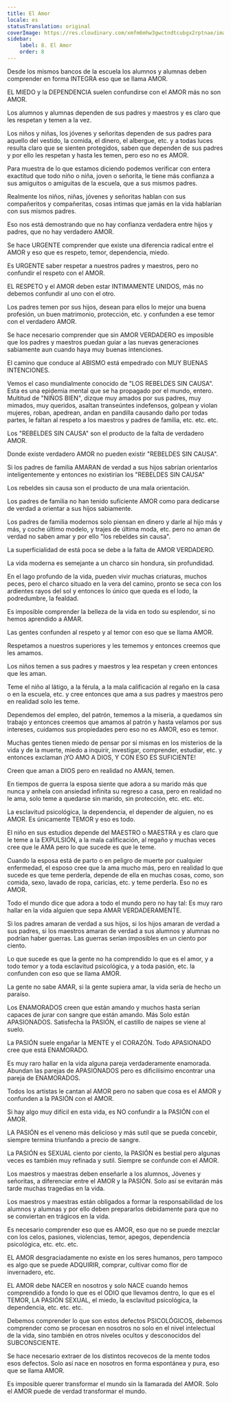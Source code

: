 ```yaml
---
title: El Amor
locale: es
statusTranslation: original
coverImage: https://res.cloudinary.com/xmfm6mhw3gwctndtcubgx2rptnae/image/upload/v1740337243/small_cover_educacion_fundamental_a051170f1c.webp
sidebar:
    label: 8. El Amor
    order: 8
---
```

Desde los mismos bancos de la escuela los alumnos y alumnas deben comprender en forma INTEGRA eso que se llama AMOR.

EL MIEDO y la DEPENDENCIA suelen confundirse con el AMOR más no son AMOR.

Los alumnos y alumnas dependen de sus padres y maestros y es claro que les respetan y temen a la vez.

Los niños y niñas, los jóvenes y señoritas dependen de sus padres para aquello del vestido, la comida, el dinero, el albergue, etc. y a todas luces resulta claro que se sienten protegidos, saben que dependen de sus padres y por ello les respetan y hasta les temen, pero eso no es AMOR.

Para muestra de lo que estamos diciendo podemos verificar con entera exactitud que todo niño o niña, joven o señorita, le tiene más confianza a sus amiguitos o amiguitas de la escuela, que a sus mismos padres.

Realmente los niños, niñas, jóvenes y señoritas hablan con sus compañeritos y compañeritas, cosas intimas que jamás en la vida hablarían con sus mismos padres.

Eso nos está demostrando que no hay confianza verdadera entre hijos y padres, que no hay verdadero AMOR.

Se hace URGENTE comprender que existe una diferencia radical entre el AMOR y eso que es respeto, temor, dependencia, miedo.

Es URGENTE saber respetar a nuestros padres y maestros, pero no confundir el respeto con el AMOR.

EL RESPETO y el AMOR deben estar INTIMAMENTE UNIDOS, más no debemos confundir al uno con el otro.

Los padres temen por sus hijos, desean para ellos lo mejor una buena profesión, un buen matrimonio, protección, etc. y confunden a ese temor con el verdadero AMOR.

Se hace necesario comprender que sin AMOR VERDADERO es imposible que los padres y maestros puedan guiar a las nuevas generaciones sabiamente aun cuando haya muy buenas intenciones.

El camino que conduce al ABISMO está empedrado con MUY BUENAS INTENCIONES.

Vemos el caso mundialmente conocido de "LOS REBELDES SIN CAUSA". Esta es una epidemia mental que se ha propagado por el mundo, entero. Multitud de "NIÑOS BIEN", dizque muy amados por sus padres, muy mimados, muy queridos, asaltan transeúntes indefensos, golpean y violan mujeres, roban, apedrean, andan en pandilla causando daño por todas partes, le faltan al respeto a los maestros y padres de familia, etc. etc. etc.

Los "REBELDES SIN CAUSA" son el producto de la falta de verdadero AMOR.

Donde existe verdadero AMOR no pueden existir "REBELDES SIN CAUSA".

Si los padres de familia AMARAN de verdad a sus hijos sabrían orientarlos inteligentemente y entonces no existirían los "REBELDES SIN CAUSA"

Los rebeldes sin causa son el producto de una mala orientación.

Los padres de familia no han tenido suficiente AMOR como para dedicarse de verdad a orientar a sus hijos sabiamente.

Los padres de familia modernos solo piensan en dinero y darle al hijo más y más, y coche último modelo, y trajes de última moda, etc. pero no aman de verdad no saben amar y por ello "los rebeldes sin causa".

La superficialidad de está poca se debe a la falta de AMOR VERDADERO.

La vida moderna es semejante a un charco sin hondura, sin profundidad.

En el lago profundo de la vida, pueden vivir muchas criaturas, muchos peces, pero el charco situado en la vera del camino, pronto se seca con los ardientes rayos del sol y entonces lo único que queda es el lodo, la podredumbre, la fealdad.

Es imposible comprender la belleza de la vida en todo su esplendor, si no hemos aprendido a AMAR.

Las gentes confunden al respeto y al temor con eso que se llama AMOR.

Respetamos a nuestros superiores y les tememos y entonces creemos que les amamos.

Los niños temen a sus padres y maestros y lea respetan y creen entonces que les aman.

Teme el niño al látigo, a la férula, a la mala calificación al regaño en la casa o en la escuela, etc. y cree entonces que ama a sus padres y maestros pero en realidad solo les teme.

Dependemos del empleo, del patrón, tememos a la miseria, a quedamos sin trabajo y entonces creemos que amamos al patrón y hasta velamos por sus intereses, cuidamos sus propiedades pero eso no es AMOR, eso es temor.

Muchas gentes tienen miedo de pensar por sí mismas en los misterios de la vida y de la muerte, miedo a inquirir, investigar, comprender, estudiar, etc. y entonces exclaman ¡YO AMO A DIOS, Y CON ESO ES SUFICIENTE!

Creen que aman a DIOS pero en realidad no AMAN, temen.

En tiempos de guerra la esposa siente que adora a su marido más que nunca y anhela con ansiedad infinita su regreso a casa, pero en realidad no le ama, solo teme a quedarse sin marido, sin protección, etc. etc. etc.

La esclavitud psicológica, la dependencia, el depender de alguien, no es AMOR. Es únicamente TEMOR y eso es todo.

El niño en sus estudios depende del MAESTRO o MAESTRA y es claro que le teme a la EXPULSIÓN, a la mala calificación, al regaño y muchas veces cree que le AMA pero lo que sucede es que le teme.

Cuando la esposa está de parto o en peligro de muerte por cualquier enfermedad, el esposo cree que la ama mucho más, pero en realidad lo que sucede es que teme perderla, depende de ella en muchas cosas, como, son comida, sexo, lavado de ropa, caricias, etc. y teme perderla. Eso no es AMOR.

Todo el mundo dice que adora a todo el mundo pero no hay tal: Es muy raro hallar en la vida alguien que sepa AMAR VERDADERAMENTE.

Si los padres amaran de verdad a sus hijos, si los hijos amaran de verdad a sus padres, si los maestros amaran de verdad a sus alumnos y alumnas no podrían haber guerras. Las guerras serían imposibles en un ciento por ciento.

Lo que sucede es que la gente no ha comprendido lo que es el amor, y a todo temor y a toda esclavitud psicológica, y a toda pasión, etc. la confunden con eso que se llama AMOR.

La gente no sabe AMAR, si la gente supiera amar, la vida sería de hecho un paraíso.

Los ENAMORADOS creen que están amando y muchos hasta serían capaces de jurar con sangre que están amando. Más Solo están APASIONADOS. Satisfecha la PASIÓN, el castillo de naipes se viene al suelo.

La PASIÓN suele engañar la MENTE y el CORAZÓN. Todo APASIONADO cree que está ENAMORADO.

Es muy raro hallar en la vida alguna pareja verdaderamente enamorada. Abundan las parejas de APASIONADOS pero es dificilísimo encontrar una pareja de ENAMORADOS.

Todos los artistas le cantan al AMOR pero no saben que cosa es el AMOR y confunden a la PASIÓN con el AMOR.

Si hay algo muy difícil en esta vida, es NO confundir a la PASIÓN con el AMOR.

LA PASIÓN es el veneno más delicioso y más sutil que se pueda concebir, siempre termina triunfando a precio de sangre.

La PASIÓN es SEXUAL ciento por ciento, la PASIÓN es bestial pero algunas veces es también muy refinada y sutil. Siempre se confunde con el AMOR.

Los maestros y maestras deben enseñarle a los alumnos, Jóvenes y señoritas, a diferenciar entre el AMOR y la PASIÓN. Solo así se evitarán más tarde muchas tragedias en la vida.

Los maestros y maestras están obligados a formar la responsabilidad de los alumnos y alumnas y por ello deben prepararlos debidamente para que no se conviertan en trágicos en la vida.

Es necesario comprender eso que es AMOR, eso que no se puede mezclar con los celos, pasiones, violencias, temor, apegos, dependencia psicológica, etc. etc. etc.

EL AMOR desgraciadamente no existe en los seres humanos, pero tampoco es algo que se puede ADQUIRIR, comprar, cultivar como flor de invernadero, etc.

EL AMOR debe NACER en nosotros y solo NACE cuando hemos comprendido a fondo lo que es el ODIO que llevamos dentro, lo que es el TEMOR, LA PASIÓN SEXUAL, el miedo, la esclavitud psicológica, la dependencia, etc. etc. etc.

Debemos comprender lo que son estos defectos PSICOLÓGICOS, debemos comprender como se procesan en nosotros no solo en el nivel intelectual de la vida, sino también en otros niveles ocultos y desconocidos del SUBCONSCIENTE.

Se hace necesario extraer de los distintos recovecos de la mente todos esos defectos. Solo así nace en nosotros en forma espontánea y pura, eso que se llama AMOR.

Es imposible querer transformar el mundo sin la llamarada del AMOR. Solo el AMOR puede de verdad transformar el mundo.

